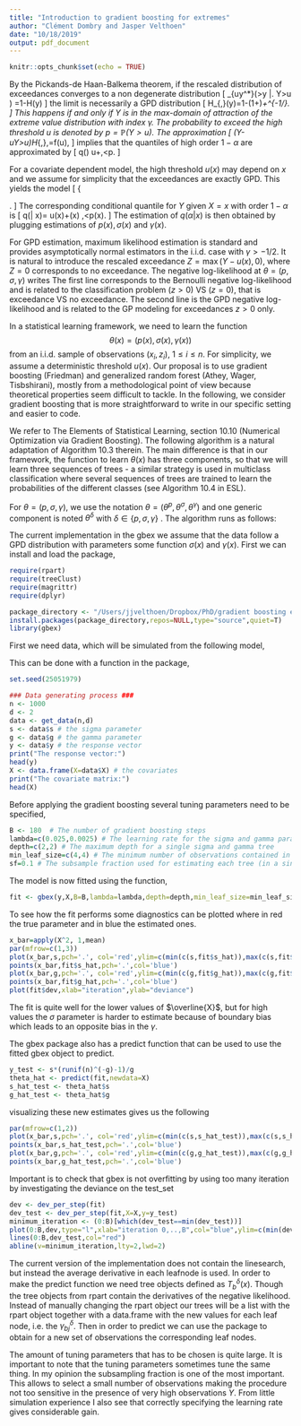 ```yaml
---
title: "Introduction to gradient boosting for extremes"
author: "Clément Dombry and Jasper Velthoen"
date: "10/18/2019"
output: pdf_document
---
```


```r
knitr::opts_chunk$set(echo = TRUE)
```

\section{Extreme quantile regression via GPD modelling of exceedances above high threshold and }

By the Pickands-de Haan-Balkema theorem, if the rescaled distribution of exceedances converges to a non degenerate distribution
\[
\lim_{u\uparrow y^*}\mathbb{P}\left(\frac{Y-u}{f(u)}>y \left|\right. Y>u \right) =1-H(y)
\]
the limit is necessarily a GPD distribution
\[
H_{\gamma,\sigma}(y)=1-\left(1+\gamma \frac{y}{\sigma}\right)_+^{-1/\gamma}.
\]
This happens if and only if $Y$ is in the max-domain of attraction of the extreme value distribution with index $\gamma$.  The probability to exceed the high threshold $u$ is denoted by $p=\mathbb{P}(Y>u)$.  The approximation
\[
\mathcal{L}(Y-u\mid Y>u)\stackrel{d}\approx  H_{\gamma,\tilde\sigma},\quad \tilde\sigma=f(u)\sigma,
\] 
 implies that the quantiles of high order  $1-\alpha$ are approximated by
\[
q(\alpha) \approx u+\tilde\sigma \frac{(\alpha/p)^{-\gamma}-1}{\gamma},\quad \alpha<p.
\]

\medskip
For a covariate dependent model, the high threshold $u(x)$ may depend on $x$ and we assume for simplicity that the exceedances are exactly GPD. This  yields the model 
\[
\left\{ 
\begin{array}{l}
p(x)=\mathbb{P}(Y>u(x)\mid X=x),\\
\mathcal{L}(Y-u(x)\mid Y>u(x), X=x)=  H_{\gamma(x),\sigma(x)}.
\end{array}
\right.
\]
The corresponding conditional quantile for $Y$ given $X=x$ with order $1-\alpha$ is 
\[
q(\alpha| x)= u(x)+\sigma(x) \frac{(\alpha/ p(x))^{- \gamma(x)}-1}{ \gamma(x)},\quad \alpha<p(x).
\]
The estimation of $q(\alpha| x)$ is then obtained by plugging estimations of  $p(x),\sigma(x)$ and $\gamma(x)$. 

For GPD estimation, maximum likelihood estimation is standard and  provides asymptotically normal estimators in the i.i.d. case  with $\gamma>-1/2$. It is natural to introduce the rescaled exceedance $Z=\max(Y-u(x),0)$, where $Z=0$ corresponds to no exceedance. The negative log-likelihood at $\theta=(p,\sigma,\gamma)$ writes
\begin{align*}
\ell_{z}(\theta)=&\log(1-p)) 1_{\{z=0\}} - \log p 1_{\{z>0\}}\\
&+\Big[(1+1/\gamma)\log\Big(1+\gamma \frac{z}{\sigma}\Big) + \log \sigma\Big]1_{z>0}.
\end{align*}
The first line corresponds to the Bernoulli negative log-likelihood and is related to the classification problem  $(z>0)$ VS  $(z=0)$, that is  exceedance VS no exceedance. The second line is the GPD negative log-likelihood and is related to the GP modeling for exceedances $z>0$ only.

In a statistical learning framework, we need to learn the function 
$$\theta(x)=(p(x),\sigma(x),\gamma(x))$$ 
from an i.i.d. sample of observations $(x_i,z_i)$, $1\leq i\leq n$. For simplicity, we assume a deterministic threshold $u(x)$.
Our proposal is to use gradient boosting (Friedman) and generalized random forest (Athey, Wager, Tisbshirani), mostly from a methodological point of view because theoretical properties seem difficult to tackle. In the following, we consider gradient boosting that is more straightforward  to write in our specific setting and easier to code.



\section{Gradient boosting for extreme quantile regression}
We refer to The Elements of Statistical Learning, section 10.10 (Numerical Optimization via Gradient Boosting). The following algorithm is a natural adaptation of Algorithm 10.3 therein.  The main difference is that in our framework, the function to learn $\theta(x)$ has three components, so that we will learn three sequences of trees - a similar strategy is used in multiclass classification where several sequences of trees are trained to learn the probabilities of the different classes (see Algorithm 10.4 in ESL).

\medskip
For $\theta=(p,\sigma,\gamma)$, we use the notation  $\theta=(\theta^p,\theta^\sigma,\theta^\gamma)$ and one generic component is noted $\theta^\delta$ with $\delta\in\{p,\sigma,\gamma\}$ . The algorithm runs as follows:
\begin{itemize}
\item data set: $(x_i,z_i)$, $1\leq i\leq n$.
\item parameters: 
\begin{itemize}
\item $B$ number of trees (same for three sequences), 
\item$\lambda=(\lambda^p,\lambda^\sigma,\lambda^\gamma)$ learning rates,
\item  $J=(J^p,J^\sigma,J^\gamma)$ numbers of leaves in the trees.
\end{itemize}
\item Procedure:
\begin{enumerate}
\item Initialize at 
\[
\theta_0(x)\equiv \mathop{\mathrm{arg\,min}}_{\theta} \sum_{i=1}^n\ell_{z_i}(\theta).
\]
This is simply  the maximum likelihood estimator when  the $x_i$'s are ignored and the $z_i$'s assumed i.i.d. with likelihood $\ell$.
\item For $b=1$ to $B$:
\begin{enumerate}
\item (gradient) For $\delta\in\{p,\sigma,\gamma\}$, compute the partial derivatives
\[
r_{b i}^\delta=\frac{\partial \ell_{z_i}}{\partial \theta^\delta}(\theta_{b-1}(x_i)), \quad 1\leq i\leq n.
\]
\item (tree regions) For $\delta\in\{p,\sigma,\gamma\}$, fit a regression tree  $r_{bi}^\delta\sim x_i$, yielding $J^\delta$ terminal regions $R_{bj}^\delta$, $1\leq j\leq J^\delta$.
\item (tree values with line search) For $\delta\in\{p,\sigma,\gamma\}$ and $1\leq j\leq J^\delta$, compute 
\[
\gamma_{bj}^\delta=\mathop{\mathrm{arg\,min}}_{\gamma} \sum_{x_i\in R_{bj}^\delta}\ell_{z_i}(\theta_{b-1}(x_i)+\gamma ).
\] 
where $\gamma$ acts on the $\delta$-component only; define the tree 
\[
T_b^\delta(x)=\sum_{j=1}^{J^\delta} \gamma_{bj}^\delta 1_{\{x\in R_{bj}^\delta\}}.
\]
\item (update) For $\delta\in\{p,\sigma,\gamma\}$, update 
\[
\theta_b^\delta(x)=\theta_{b-1}^\delta(x)+\lambda^\delta T_b^\delta(x).
\]
\end{enumerate}
\end{enumerate}
\item Output: $\hat\theta(x)=\theta_B(x)$. The $\delta$-component is the sum
\[
\hat\theta(x)=\theta_0^\delta+\lambda^\delta\sum_{b=1}^B T_b^\delta(x).
\]
\end{itemize}


\section{Implementation in the gbex package}

The current implementation in the gbex we assume that the data follow a GPD distribution with parameters some function $\sigma(x)$ and $\gamma(x)$. 
First we can install and load the package,
```r
require(rpart)
require(treeClust)
require(magrittr)
require(dplyr)

package_directory <- "/Users/jjvelthoen/Dropbox/PhD/gradient boosting extremes/gbex"
install.packages(package_directory,repos=NULL,type="source",quiet=T)
library(gbex)
```

First we need data, which will be simulated from the following model,
\begin{align*}
  &X_1, X_2 \sim \mbox{Unif}(-1,1)\\
  &\overline{X} = X_1^2 + X_2^2\\
  &\sigma(\overline{X}) = \exp(\overline{X})\\
  &\gamma(\overline{X}) = \frac{1}{3} + \frac{1}{10} \overline{X}\\
  &Y \sim GPD(\sigma(\overline{X}),\gamma{\overline{X}})
\end{align*}

This can be done with a function in the package,
```r
set.seed(25051979)

### Data generating process ###
n <- 1000
d <- 2
data <- get_data(n,d)
s <- data$s # the sigma parameter
g <- data$g # the gamma parameter
y <- data$y # the response vector
print("The response vector:")
head(y)
X <- data.frame(X=data$X) # the covariates
print("The covariate matrix:")
head(X)
```

Before applying the gradient boosting several tuning parameters need to be specified,
```r
B <- 180  # The number of gradient boosting steps
lambda=c(0.025,0.0025) # The learning rate for the sigma and gamma parameter
depth=c(2,2) # The maximum depth for a single sigma and gamma tree
min_leaf_size=c(4,4) # The minimum number of observations contained in the leafnodes 
sf=0.1 # The subsample fraction used for estimating each tree (in a single step only one subsample is drawn and used for both the sigma and gamma tree)
```

The model is now fitted using the \textit{gbex} function,
```r
fit <- gbex(y,X,B=B,lambda=lambda,depth=depth,min_leaf_size=min_leaf_size,sf=sf)
```

To see how the fit performs some diagnostics can be plotted where in red the true parameter and in blue the estimated ones.
```r
x_bar=apply(X^2, 1,mean)
par(mfrow=c(1,3))
plot(x_bar,s,pch='.', col='red',ylim=c(min(c(s,fit$s_hat)),max(c(s,fit$s_hat))))
points(x_bar,fit$s_hat,pch='.',col='blue')
plot(x_bar,g,pch='.', col='red',ylim=c(min(c(g,fit$g_hat)),max(c(g,fit$g_hat))))
points(x_bar,fit$g_hat,pch='.',col='blue')
plot(fit$dev,xlab="iteration",ylab="deviance")
```

The fit is quite well for the lower values of $\overline{X}$, but for high values the $\sigma$ parameter is harder to estimate because of boundary bias which leads to an opposite bias in the $\gamma$.

The gbex package also has a predict function that can be used to use the fitted gbex object to predict.
```r
y_test <- s*(runif(n)^(-g)-1)/g
theta_hat <- predict(fit,newdata=X)
s_hat_test <- theta_hat$s
g_hat_test <- theta_hat$g
```

visualizing these new estimates gives us the following
```r
par(mfrow=c(1,2))
plot(x_bar,s,pch='.', col='red',ylim=c(min(c(s,s_hat_test)),max(c(s,s_hat_test))))
points(x_bar,s_hat_test,pch='.',col='blue')
plot(x_bar,g,pch='.', col='red',ylim=c(min(c(g,g_hat_test)),max(c(g,g_hat_test))))
points(x_bar,g_hat_test,pch='.',col='blue')
```

Important is to check that gbex is not overfitting by using too many iteration by investigating the deviance on the test_set
```r
dev <- dev_per_step(fit)
dev_test <- dev_per_step(fit,X=X,y=y_test)
minimum_iteration <- (0:B)[which(dev_test==min(dev_test))]
plot(0:B,dev,type="l",xlab="iteration 0,..,B",col="blue",ylim=c(min(dev,dev_test),max(dev,dev_test)))
lines(0:B,dev_test,col="red")
abline(v=minimum_iteration,lty=2,lwd=2)
```



\section{Some notes on the implementation of gbex}

The current version of the implementation does not contain the linesearch, but instead the average derivative in each leafnode is used. In order to make the predict function we need tree objects defined as $T_b^{\delta}(x)$. Though the tree objects from rpart contain the derivatives of the negative likelihood. Instead of manually changing the rpart object our trees will be a list with the rpart object together with a data.frame with the new values for each leaf node, i.e. the $\gamma_{bj}^{\delta}$. Then in order to predict we can use the package \textit{treeClust} to obtain for a new set of observations the corresponding leaf nodes.

The amount of tuning parameters that has to be chosen is quite large. It is important to note that the tuning parameters sometimes tune the same thing. In my opinion the subsampling fraction is one of the most important. This allows to select a small number of observations making the procedure not too sensitive in the presence of very high observations $Y$. From little simulation experience I also see that correctly specifying the learning rate gives considerable gain.

